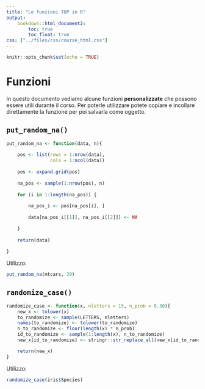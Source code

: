 ```yaml
---
title: "Le funzioni TOP in R"
output: 
    bookdown::html_document2:
        toc: true
        toc_float: true
css: ["../files/css/course_html.css"]
---
```


```r
knitr::opts_chunk$set(echo = TRUE)
```

# Funzioni

In questo documento vediamo alcune funzioni **personalizzate** che possono essere utili durante il corso. Per poterle utilizzare potete copiare e incollare direttamente la funzione per poi salvarla come oggetto.

## `put_random_na()`

```r
put_random_na <- function(data, n){
    
    pos <- list(rows = 1:nrow(data),
                cols = 1:ncol(data))
    
    pos <- expand.grid(pos)
    
    na_pos <- sample(1:nrow(pos), n)
    
    for (i in 1:length(na_pos)) {
        
        na_pos_i <- pos[na_pos[i], ]
        
        data[na_pos_i[[1]], na_pos_i[[2]]] <- NA
        
    }
    
    return(data)
    
}
```

Utilizzo:

```r
put_random_na(mtcars, 30)
```

## `randomize_case()`

```r
randomize_case <- function(x, nletters = 15, n_prob = 0.30){
    new_x <- tolower(x)
    to_randomize <- sample(LETTERS, nletters)
    names(to_randomize) <- tolower(to_randomize)
    n_to_randomize <- floor(length(x) * n_prob)
    id_to_randomize <- sample(1:length(x), n_to_randomize)
    new_x[id_to_randomize] <- stringr::str_replace_all(new_x[id_to_randomize], to_randomize)

    return(new_x)
}
```

Utilizzo:

```r
randomize_case(iris$Species)
```




